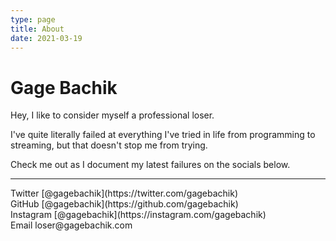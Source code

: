 ```yaml
---
type: page
title: About
date: 2021-03-19
---
```


# Gage Bachik

Hey, I like to consider myself a professional loser.

I've quite literally failed at everything I've tried in life from programming to streaming, but that doesn't stop me from trying.

Check me out as I document my latest failures on the socials below.

---

<div>
  Twitter [@gagebachik](https://twitter.com/gagebachik)
  <br />
  GitHub [@gagebachik](https://github.com/gagebachik)
  <br />
  Instagram [@gagebachik](https://instagram.com/gagebachik)
  <br />
  Email loser@gagebachik.com
</div>
